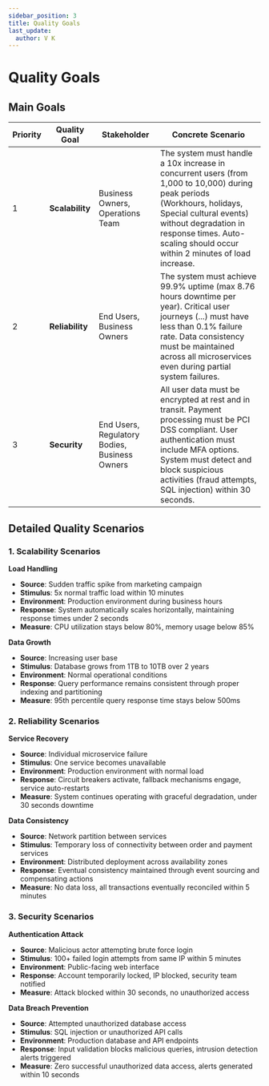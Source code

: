 ```yaml
---
sidebar_position: 3
title: Quality Goals
last_update:
  author: V K
---
```


# Quality Goals

## Main Goals

| Priority | Quality Goal    | Stakeholder                                   | Concrete Scenario                                                                                                                                                                                                                                         |
|----------|-----------------|-----------------------------------------------|-----------------------------------------------------------------------------------------------------------------------------------------------------------------------------------------------------------------------------------------------------------|
| 1        | **Scalability** | Business Owners, Operations Team              | The system must handle a 10x increase in concurrent users (from 1,000 to 10,000) during peak periods (Workhours, holidays, Special cultural events) without degradation in response times. Auto-scaling should occur within 2 minutes of load increase.   |
| 2        | **Reliability** | End Users, Business Owners                    | The system must achieve 99.9% uptime (max 8.76 hours downtime per year). Critical user journeys (...) must have less than 0.1% failure rate. Data consistency must be maintained across all microservices even during partial system failures.            |
| 3        | **Security**    | End Users, Regulatory Bodies, Business Owners | All user data must be encrypted at rest and in transit. Payment processing must be PCI DSS compliant. User authentication must include MFA options. System must detect and block suspicious activities (fraud attempts, SQL injection) within 30 seconds. |

## Detailed Quality Scenarios

### 1. Scalability Scenarios

**Load Handling**

- **Source**: Sudden traffic spike from marketing campaign
- **Stimulus**: 5x normal traffic load within 10 minutes
- **Environment**: Production environment during business hours
- **Response**: System automatically scales horizontally, maintaining response times under 2 seconds
- **Measure**: CPU utilization stays below 80%, memory usage below 85%

**Data Growth**

- **Source**: Increasing user base
- **Stimulus**: Database grows from 1TB to 10TB over 2 years
- **Environment**: Normal operational conditions
- **Response**: Query performance remains consistent through proper indexing and partitioning
- **Measure**: 95th percentile query response time stays below 500ms

### 2. Reliability Scenarios

**Service Recovery**

- **Source**: Individual microservice failure
- **Stimulus**: One service becomes unavailable
- **Environment**: Production environment with normal load
- **Response**: Circuit breakers activate, fallback mechanisms engage, service auto-restarts
- **Measure**: System continues operating with graceful degradation, under 30 seconds downtime

**Data Consistency**

- **Source**: Network partition between services
- **Stimulus**: Temporary loss of connectivity between order and payment services
- **Environment**: Distributed deployment across availability zones
- **Response**: Eventual consistency maintained through event sourcing and compensating actions
- **Measure**: No data loss, all transactions eventually reconciled within 5 minutes

### 3. Security Scenarios

**Authentication Attack**

- **Source**: Malicious actor attempting brute force login
- **Stimulus**: 100+ failed login attempts from same IP within 5 minutes
- **Environment**: Public-facing web interface
- **Response**: Account temporarily locked, IP blocked, security team notified
- **Measure**: Attack blocked within 30 seconds, no unauthorized access

**Data Breach Prevention**

- **Source**: Attempted unauthorized database access
- **Stimulus**: SQL injection or unauthorized API calls
- **Environment**: Production database and API endpoints
- **Response**: Input validation blocks malicious queries, intrusion detection alerts triggered
- **Measure**: Zero successful unauthorized data access, alerts generated within 10 seconds
